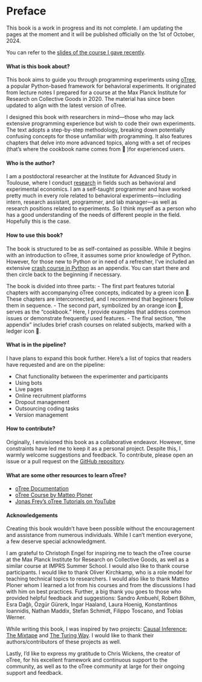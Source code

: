 # Preface {.unnumbered}

::: {.callout-note}
This book is a work in progress and its not complete. I am updating the pages at the moment and it will be published officially on the 1st of October, 2024. 

You can refer to the [slides of the course I gave recently](https://github.com/aseyq/imprs).


:::

#### What is this book about?

This book aims to guide you through programming experiments using [oTree](http://www.otree.org/), a popular Python-based framework for behavioral experiments. It originated from lecture notes I prepared for a course at the Max Planck Institute for Research on Collective Goods in 2020. The material has since been updated to align with the latest version of oTree.

I designed this book with researchers in mind—those who may lack extensive programming experience but wish to code their own experiments. The text adopts a step-by-step methodology, breaking down potentially confusing concepts for those unfamiliar with programming. It also features chapters that delve into more advanced topics, along with a set of recipes (that's where the cookbook name comes from 🙂 )for experienced users.

#### Who is the author?

I am a postdoctoral researcher at the Institute for Advanced Study in Toulouse, where I conduct [research](https://www.saral.it/) in fields such as behavioral and experimental economics. I am a self-taught programmer and have worked pretty much in every role related to behavioral experiments—including intern, research assistant, programmer, and lab manager—as well as research positions related to experiments. So I think myself as a person who has a good understanding of the needs of different people in the field. Hopefully this is the case.


#### How to use this book?

The book is structured to be as self-contained as possible. While it begins with an introduction to oTree, it assumes some prior knowledge of Python. However, for those new to Python or in need of a refresher, I've included an extensive [crash course in Python](part_python/python-intro.qmd) as an appendix. You can start there and then circle back to the beginning if necessary.

The book is divided into three parts: 
- The first part features tutorial chapters with accompanying oTree concepts, indicated by a green icon 📗. These chapters are interconnected, and I recommend that beginners follow them in sequence.
- The second part, symbolized by an orange icon 📙, serves as the "cookbook." Here, I provide examples that address common issues or demonstrate frequently used features.
- The final section, "the appendix" includes brief crash courses on related subjects, marked with a ledger icon 📒.

#### What is in the pipeline?

I have plans to expand this book further. Here's a list of topics that readers have requested and are on the pipeline:

- Chat functionality between the experimenter and participants
- Using bots
- Live pages
- Online recruitment platforms
- Dropout management
- Outsourcing coding tasks
- Version management

#### How to contribute?

Originally, I envisioned this book as a collaborative endeavor. However, time constraints have led me to keep it as a personal project. Despite this, I warmly welcome suggestions and feedback. To contribute, please open an issue or a pull request on the [GitHub repository](www.github.com/aseyq/experimentcookbook).
<!-- 
If you find this book useful and would like to contribute to its costs, you can do so by "buying me a coffee" using the button below. 
<script type="text/javascript" src="https://cdnjs.buymeacoffee.com/1.0.0/button.prod.min.js" data-name="bmc-button" data-slug="aseyq" data-color="#FFDD00" data-emoji=""  data-font="Cookie" data-text="Buy me a coffee" data-outline-color="#000000" data-font-color="#000000" data-coffee-color="#ffffff" ></script> -->

#### What are some other resources to learn oTree?
- [oTree Documentation](https://otree.readthedocs.io/en/latest/)
- [oTree Course by Matteo Ploner](https://matteoploner.eco.unitn.it/courses/oTreeIntro/oTree.html)
- [Jonas Frey's oTree Tutorials on YouTube](https://www.youtube.com/watch?v=OzkFvVhoHr0&list=PLBL9eqPcwzGPli11Yighw5LWwzIifEFd_)


#### Acknowledgements

Creating this book wouldn't have been possible without the encouragement and assistance from numerous individuals. While I can't mention everyone, a few deserve special acknowledgment. 

I am grateful to Christoph Engel for inspiring me to teach the oTree course at the Max Planck Institute for Research on Collective Goods, as well as a similar course at IMPRS Summer School. I would also like to thank course participants. I would like to thank Oliver Kirchkamp, who is a role model for teaching technical topics to researchers. I would also like to thank Matteo Ploner whom I learned a lot from his courses and from the discussions I had with him on best practices. Further, a big thank you goes to those who provided helpful feedback and suggestions: Sandro Ambuehl, Robert Böhm, Esra Dağlı, Özgür Gürerk, Ingar Haaland, Laura Hoenig, Konstantinos Ioannidis, Nathan Maddix, Stefan Schmidt, Filippo Toscano, and Tobias Werner.

While writing this book, I was inspired by two projects:  [Causal Inference: The Mixtape](https://mixtape.scunning.com/) and [The Turing Way](https://the-turing-way.netlify.app/index.html). I would like to thank their authors/contributors of these projects as well.

Lastly, I'd like to express my gratitude to Chris Wickens, the creator of oTree, for his excellent framework and continuous support to the community, as well as to the oTree community at large for their ongoing support and feedback.



